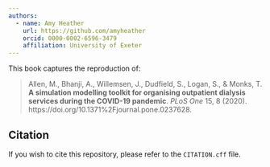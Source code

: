 ```yaml
---
authors:
  - name: Amy Heather
    url: https://github.com/amyheather
    orcid: 0000-0002-6596-3479
    affiliation: University of Exeter
---
```


This book captures the reproduction of:

> Allen, M., Bhanji, A., Willemsen, J., Dudfield, S., Logan, S., & Monks, T. **A simulation modelling toolkit for organising outpatient dialysis services during the COVID-19 pandemic**. *PLoS One* 15, 8 (2020). https://doi.org/10.1371%2Fjournal.pone.0237628.

## Citation

If you wish to cite this repository, please refer to the `CITATION.cff` file.